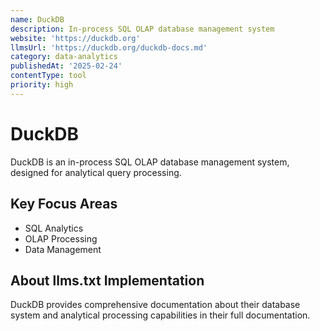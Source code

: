 ```yaml
---
name: DuckDB
description: In-process SQL OLAP database management system
website: 'https://duckdb.org'
llmsUrl: 'https://duckdb.org/duckdb-docs.md'
category: data-analytics
publishedAt: '2025-02-24'
contentType: tool
priority: high
---
```


# DuckDB

DuckDB is an in-process SQL OLAP database management system, designed for analytical query processing.

## Key Focus Areas

- SQL Analytics
- OLAP Processing
- Data Management

## About llms.txt Implementation

DuckDB provides comprehensive documentation about their database system and analytical processing capabilities in their full documentation.
